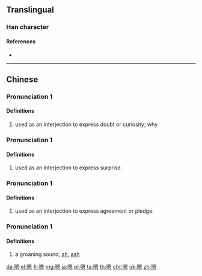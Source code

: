 {{character info/new}}
==Translingual==

===Han character===
{{Han char|rn=30|rad=口|as=10|sn=13|four=66030|canj=RWKP|ids=⿰口恩}}

====References====
* {{Han ref|kx=0204.111|hdz=10668.030|uh=55EF|ud=21999|bh=B6E2|bd=46818}}

----

==Chinese==
{{zh-forms}}

===Pronunciation 1===
{{zh-pron
|m=ńg,m̀
|cat=intj
}}

====Definitions====
{{zh-hanzi}}

# used as an interjection to express doubt or curiosity; why

===Pronunciation 1===
{{zh-pron
|m=ňg
|cat=intj
}}

====Definitions====
{{zh-hanzi}}

# used as an interjection to express surprise.

===Pronunciation 1===
{{zh-pron
|m=ǹg
|cat=intj
}}

====Definitions====
{{zh-hanzi}}

# used as an interjection to express agreement or pledge.

===Pronunciation 1===
{{zh-pron
|m=ēn
|cat=intj
}}

====Definitions====
{{zh-hanzi}}

# a groaning sound; [[ah]], [[aah]]

[[da:嗯]]
[[el:嗯]]
[[fr:嗯]]
[[mg:嗯]]
[[ja:嗯]]
[[pl:嗯]]
[[ta:嗯]]
[[th:嗯]]
[[chr:嗯]]
[[uk:嗯]]
[[zh:嗯]]